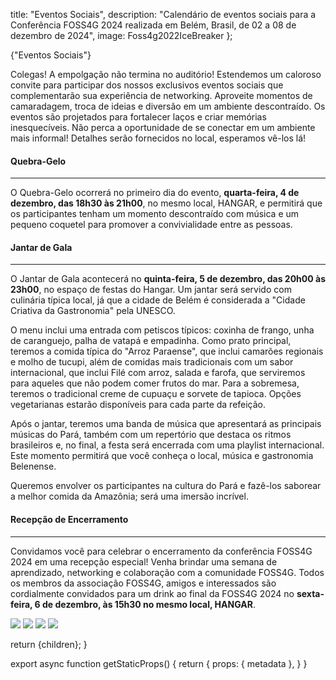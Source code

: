 
  title: "Eventos Sociais",
  description: "Calendário de eventos sociais para a Conferência FOSS4G 2024 realizada em Belém, Brasil, de 02 a 08 de dezembro de 2024",
  image: Foss4g2022IceBreaker
};

<Heading color="red" bubble>
  {"Eventos Sociais"}
</Heading>

<div className="sm:grid sm:grid-cols-12 gap-4">
  <div className="col-span-7 rounded-lg overflow-hidden">
  
  <div>
  <Carousel
  caption={true}
  images={[
    {
      image: Foss4g2022IceBreaker,
      caption:
        "",
      attribution: "Anisa Kuci CC-BY-SA",
    },
    {
      image: Foss4g2022IceBreaker2,
      caption:
        "",
      attribution: "Anisa Kuci CC-BY-SA",
    },
    {
      image: Foss4g2022Lunch,
      caption:
        "",
      attribution: "Anisa Kuci CC-BY-SA",
    },
    {
      image: Foss4g2022SocialDinner,
      caption:
        "",
      attribution: "Anisa Kuci CC-BY-SA",
    },
  ]}
  autoplay={true}
  autoplayDelay={5000}
/>
  </div>

Colegas! A empolgação não termina no auditório! Estendemos um caloroso convite para participar dos nossos exclusivos eventos sociais que complementarão sua experiência de networking. Aproveite momentos de camaradagem, troca de ideias e diversão em um ambiente descontraído. Os eventos são projetados para fortalecer laços e criar memórias inesquecíveis. Não perca a oportunidade de se conectar em um ambiente mais informal! Detalhes serão fornecidos no local, esperamos vê-los lá!

#### Quebra-Gelo

---

O Quebra-Gelo ocorrerá no primeiro dia do evento, **quarta-feira, 4 de dezembro, das 18h30 às 21h00**, no mesmo local, HANGAR, e permitirá que os participantes tenham um momento descontraído com música e um pequeno coquetel para promover a convivialidade entre as pessoas.

#### Jantar de Gala

---

O Jantar de Gala acontecerá no **quinta-feira, 5 de dezembro, das 20h00 às 23h00**, no espaço de festas do Hangar. Um jantar será servido com culinária típica local, já que a cidade de Belém é considerada a "Cidade Criativa da Gastronomia" pela UNESCO.

O menu inclui uma entrada com petiscos típicos: coxinha de frango, unha de caranguejo, palha de vatapá e empadinha. Como prato principal, teremos a comida típica do "Arroz Paraense", que inclui camarões regionais e molho de tucupi, além de comidas mais tradicionais com um sabor internacional, que inclui Filé com arroz, salada e farofa, que serviremos para aqueles que não podem comer frutos do mar. Para a sobremesa, teremos o tradicional creme de cupuaçu e sorvete de tapioca. Opções vegetarianas estarão disponíveis para cada parte da refeição.

Após o jantar, teremos uma banda de música que apresentará as principais músicas do Pará, também com um repertório que destaca os ritmos brasileiros e, no final, a festa será encerrada com uma playlist internacional. Este momento permitirá que você conheça o local, música e gastronomia Belenense.

Queremos envolver os participantes na cultura do Pará e fazê-los saborear a melhor comida da Amazônia; será uma imersão incrível.

#### Recepção de Encerramento

---

Convidamos você para celebrar o encerramento da conferência FOSS4G 2024 em uma recepção especial! Venha brindar uma semana de aprendizado, networking e colaboração com a comunidade FOSS4G. Todos os membros da associação FOSS4G, amigos e interessados são cordialmente convidados para um drink ao final da FOSS4G 2024 no **sexta-feira, 6 de dezembro, às 15h30 no mesmo local, HANGAR**.

  </div>
  <div className="col-span-5">
    <Image placeholder="blur" src={Foss4g2022IceBreaker} className="h-72 mb-4 object-cover shadow rounded-lg" />
    <Image placeholder="blur" src={Foss4g2022IceBreaker2} className="h-72 my-4 object-cover shadow rounded-lg" />
    <Image placeholder="blur" src={Foss4g2022Lunch} className="h-72 my-4 object-cover shadow rounded-lg" />
    <Image placeholder="blur" src={Foss4g2022SocialDinner} className="h-72 my-4 object-cover shadow rounded-lg" />
  </div>
</div>

  return <MdxLayout metadata={metadata}>{children}</MdxLayout>;
}

export async function getStaticProps() {
  return {
    props: {
      metadata
    },
  }
}
